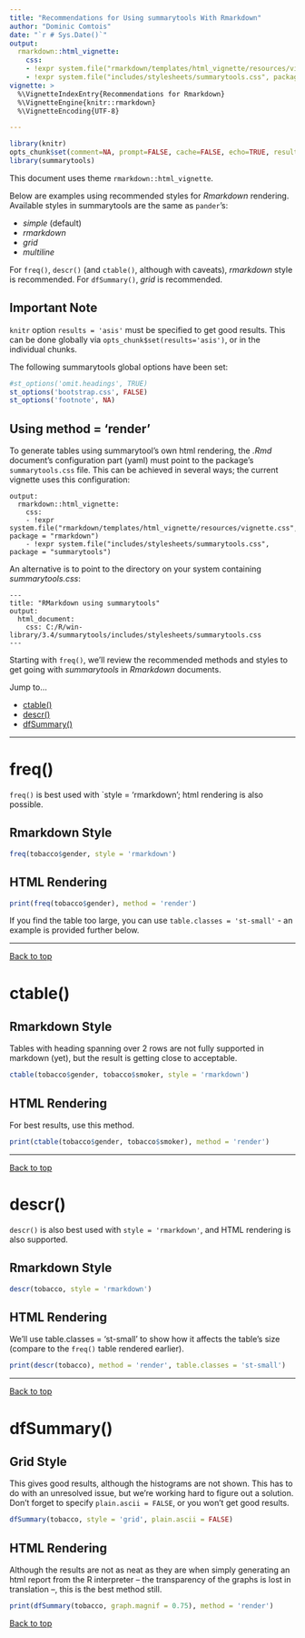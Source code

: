 ```yaml
---
title: "Recommendations for Using summarytools With Rmarkdown"
author: "Dominic Comtois"
date: "`r # Sys.Date()`"
output: 
  rmarkdown::html_vignette: 
    css: 
    - !expr system.file("rmarkdown/templates/html_vignette/resources/vignette.css", package = "rmarkdown")
    - !expr system.file("includes/stylesheets/summarytools.css", package = "summarytools")
vignette: >
  %\VignetteIndexEntry{Recommendations for Rmarkdown}
  %\VignetteEngine{knitr::rmarkdown}
  %\VignetteEncoding{UTF-8}

---
```


```r
library(knitr)
opts_chunk$set(comment=NA, prompt=FALSE, cache=FALSE, echo=TRUE, results='asis')
library(summarytools)
```

This document uses theme `rmarkdown::html_vignette`.

Below are examples using recommended styles for *Rmarkdown* rendering. Available styles in
summarytools are the same as `pander`'s: 

- _simple_ (default)  
- _rmarkdown_  
- _grid_  
- _multiline_  
 
For `freq()`, `descr()` (and `ctable()`, although with caveats), _rmarkdown_ style is recommended. For
`dfSummary()`, _grid_ is recommended.
 
## Important Note

`knitr` option `results = 'asis'` must be specified to get good results. This can be done globally via
`opts_chunk$set(results='asis')`, or in the individual chunks.

The following summarytools global options have been set:
```r
#st_options('omit.headings', TRUE)
st_options('bootstrap.css', FALSE)
st_options('footnote', NA)
``` 

## Using method = 'render'

To generate tables using summarytool's own html rendering, the _.Rmd_ document's configuration part
(yaml) must point to the package's `summarytools.css` file. This can be achieved in several ways;
the current vignette uses this configuration:

````
output: 
  rmarkdown::html_vignette: 
    css: 
    - !expr system.file("rmarkdown/templates/html_vignette/resources/vignette.css", package = "rmarkdown")
    - !expr system.file("includes/stylesheets/summarytools.css", package = "summarytools")
````

An alternative is to point to the directory on your system containing _summarytools.css_:

````
---
title: "RMarkdown using summarytools"
output: 
  html_document: 
    css: C:/R/win-library/3.4/summarytools/includes/stylesheets/summarytools.css
---
````

Starting with `freq()`, we'll review the recommended methods and styles to get going with _summarytools_
in _Rmarkdown_ documents.

Jump to...

- [ctable()](#ctable)  
- [descr()](#descr)  
- [dfSummary()](#dfsummary)  


--------------------------------------------------------------------------------

# freq()

`freq()` is best used with `style = 'rmarkdown'; html rendering is also possible.

## Rmarkdown Style
```r
freq(tobacco$gender, style = 'rmarkdown')
```


## HTML Rendering
```r
print(freq(tobacco$gender), method = 'render')
```

If you find the table too large, you can use `table.classes = 'st-small'` - an example is provided 
further below.

--------------------------------------------------------------------------------

<a href="#top">Back to top</a>

# ctable() {#ctable}

## Rmarkdown Style

Tables with heading spanning over 2 rows are not fully supported in markdown (yet), but the result is 
getting close to acceptable. 

```r
ctable(tobacco$gender, tobacco$smoker, style = 'rmarkdown')
```

## HTML Rendering

For best results, use this method.

```r
print(ctable(tobacco$gender, tobacco$smoker), method = 'render')
```

--------------------------------------------------------------------------------------------------
 
<a href="#top">Back to top</a>
 
# descr() {#descr}
`descr()` is also best used with `style = 'rmarkdown'`, and HTML rendering is also supported.

## Rmarkdown Style
```r
descr(tobacco, style = 'rmarkdown')
```


## HTML Rendering

We'll use table.classes = 'st-small' to show how it affects the table's size (compare to the `freq()`
table rendered earlier).

```r
print(descr(tobacco), method = 'render', table.classes = 'st-small')
```
 
--------------------------------------------------------------------------------

<a href="#top">Back to top</a>

# dfSummary() {#dfsummary}

## Grid Style

This gives good results, although the histograms are not shown. This has to do with an unresolved issue,
but we're working hard to figure out a solution. Don't forget to specify `plain.ascii = FALSE`, or
you won't get good results.

```r
dfSummary(tobacco, style = 'grid', plain.ascii = FALSE)
```

## HTML Rendering

Although the results are not as neat as they are when simply generating an html report from 
the R interpreter -- the transparency of the graphs is lost in translation --, this is the
best method still.

```r
print(dfSummary(tobacco, graph.magnif = 0.75), method = 'render')
```

<a href="#top">Back to top</a>
